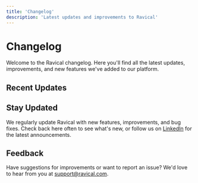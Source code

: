 ```yaml
---
title: 'Changelog'
description: 'Latest updates and improvements to Ravical'
---
```


# Changelog

Welcome to the Ravical changelog. Here you'll find all the latest updates, improvements, and new features we've added to our platform.

## Recent Updates

<Card
  title="September 4, 2025 - Inbox Agent Improvements"
  description="How we improved the Inbox Agent over summer"
  href="/changelog/2025-09-04-inbox-agent-improvements"
  icon="rocket"
/>

## Stay Updated

We regularly update Ravical with new features, improvements, and bug fixes. Check back here often to see what's new, or follow us on [LinkedIn](https://www.linkedin.com/company/ravical) for the latest announcements.

## Feedback

Have suggestions for improvements or want to report an issue? We'd love to hear from you at [support@ravical.com](mailto:support@ravical.com).
